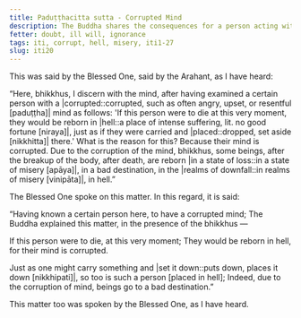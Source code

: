 ```yaml
---
title: Paduṭṭhacitta sutta - Corrupted Mind
description: The Buddha shares the consequences for a person acting with a corrupted mind based on his direct knowledge.
fetter: doubt, ill will, ignorance
tags: iti, corrupt, hell, misery, iti1-27
slug: iti20
---
```


This was said by the Blessed One, said by the Arahant, as I have heard:

“Here, bhikkhus, I discern with the mind, after having examined a certain person with a |corrupted::corrupted, such as often angry, upset, or resentful [paduṭṭha]| mind as follows: 'If this person were to die at this very moment, they would be reborn in |hell::a place of intense suffering, lit. no good fortune [niraya]|, just as if they were carried and |placed::dropped, set aside [nikkhitta]| there.' What is the reason for this? Because their mind is corrupted. Due to the corruption of the mind, bhikkhus, some beings, after the breakup of the body, after death, are reborn |in a state of loss::in a state of misery [apāya]|, in a bad destination, in the |realms of downfall::in realms of misery [vinipāta]|, in hell.”

The Blessed One spoke on this matter. In this regard, it is said:

“Having known a certain person here,
to have a corrupted mind;
The Buddha explained this matter,
in the presence of the bhikkhus —

If this person were to die,
at this very moment;
They would be reborn in hell,
for their mind is corrupted.

Just as one might carry something and |set it down::puts down, places it down [nikkhipati]|,
so too is such a person [placed in hell];
Indeed, due to the corruption of mind,
beings go to a bad destination.”

This matter too was spoken by the Blessed One, as I have heard.